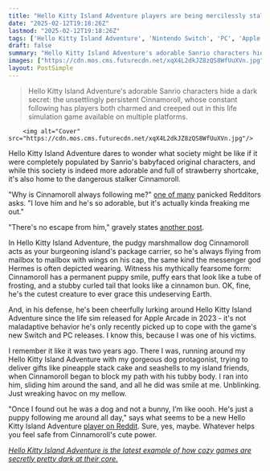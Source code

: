 ```yaml
---
title: "Hello Kitty Island Adventure players are being mercilessly stalked by Cinnamoroll, a bipedal puppy who doesn't blink: 'It's actually kinda freaking me out'"
date: "2025-02-12T19:18:26Z"
lastmod: "2025-02-12T19:18:26Z"
tags: ['Hello Kitty Island Adventure', 'Nintendo Switch', 'PC', 'Apple Arcade', 'Life Simulation', 'Cozy Game']
draft: false
summary: "Hello Kitty Island Adventure's adorable Sanrio characters hide a dark secret: the unsettlingly persistent Cinnamoroll, whose constant following has players both charmed and creeped out in this life simulation game available on multiple platforms."
images: ["https://cdn.mos.cms.futurecdn.net/xqX4L2dkJZ8zQS8WfUuXVn.jpg"]
layout: PostSimple
---
```

> Hello Kitty Island Adventure's adorable Sanrio characters hide a dark secret: the unsettlingly persistent Cinnamoroll, whose constant following has players both charmed and creeped out in this life simulation game available on multiple platforms.


        <img alt="Cover" src="https://cdn.mos.cms.futurecdn.net/xqX4L2dkJZ8zQS8WfUuXVn.jpg"/>
        
Hello Kitty Island Adventure dares to wonder what society might be like if it were completely populated by Sanrio's babyfaced original characters, and while this society is indeed more adorable and full of strawberry shortcake, it's also home to the dangerous stalker Cinnamoroll.

"Why is Cinnamoroll always following me?" [<u>one of many</u>](https://www.reddit.com/r/HelloKittyIsland/comments/1ij44vv/why_is_cinnamoroll_always_following_me/) panicked Redditors asks. "I love him and he's so adorable, but it's actually kinda freaking me out."

"There's no escape from him," gravely states [<u>another post</u>](https://www.reddit.com/r/HelloKittyIsland/comments/1ilfzw0/theres_no_escape_from_him/).

In Hello Kitty Island Adventure, the pudgy marshmallow dog Cinnamoroll acts as your burgeoning island's package carrier, so he's always flying from mailbox to mailbox with wings on his cap, the same kind the messenger god Hermes is often depicted wearing. Witness his mythically fearsome form: Cinnamoroll has a permanent puppy smile, puffy ears that look like a tube of frosting, and a stubby curled tail that looks like a cinnamon bun. OK, fine, he's the cutest creature to ever grace this undeserving Earth.

And, in his defense, he's been cheerfully lurking around Hello Kitty Island Adventure since the life sim released for Apple Arcade in 2023 - it's not maladaptive behavior he's only recently picked up to cope with the game's new Switch and PC releases. I know this, because I was one of his victims.

I remember it like it was two years ago. There I was, running around my Hello Kitty Island Adventure with my gorgeous dog protagonist, trying to deliver gifts like pineapple stack cake and seashells to my island friends, when Cinnamoroll began to block my path with his tubby body. I ran into him, sliding him around the sand, and all he did was smile at me. Unblinking. Just wreaking havoc on my mellow.

"Once I found out he was a dog and not a bunny, I’m like oooh. He's just a puppy following me around all day," says what seems to be a new Hello Kitty Island Adventure [<u>player on Reddit</u>](https://www.reddit.com/r/HelloKittyIsland/comments/1ikb36n/dont_take_this_too_seriously_its_just_a_stupid/). Sure, yes, maybe. Whatever helps you feel safe from Cinnamoroll's cute power.

[<u><em>Hello Kitty Island Adventure is the latest example of how cozy games are secretly pretty dark at their core.</em></u>](https://www.gamesradar.com/games/hello-kitty-island-adventure-is-the-latest-example-of-how-cozy-games-are-secretly-pretty-dark-at-their-core/)
        